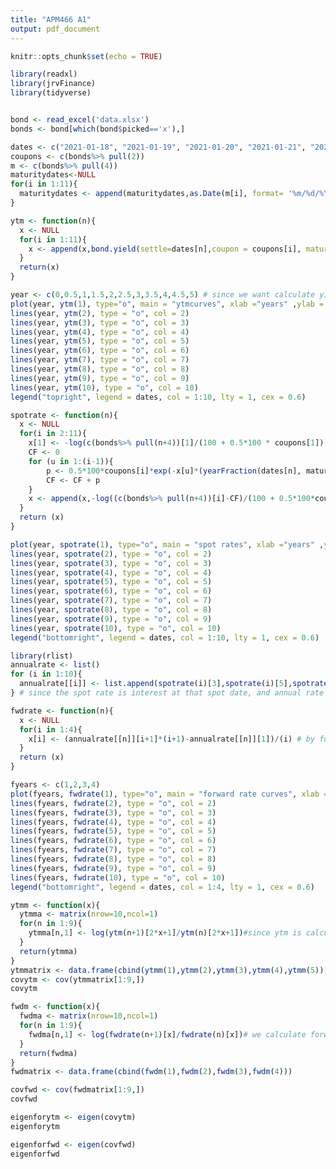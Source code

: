---
title: "APM466 A1"
output: pdf_document
---

```{r setup, include=FALSE}
knitr::opts_chunk$set(echo = TRUE)
```


```{r read data}
library(readxl)
library(jrvFinance)
library(tidyverse)


bond <- read_excel('data.xlsx')
bonds <- bond[which(bond$picked=='x'),]

dates <- c("2021-01-18", "2021-01-19", "2021-01-20", "2021-01-21", "2021-01-22", "2021-01-25", "2021-01-26", "2021-01-27", "2021-01-28", "2021-01-29")
coupons <- c(bonds%>% pull(2))
m <- c(bonds%>% pull(4))
maturitydates<-NULL
for(i in 1:11){
  maturitydates <- append(maturitydates,as.Date(m[i], format= '%m/%d/%Y'))
}

```


```{r 4a calculate the YTM}
ytm <- function(n){
  x <- NULL
  for(i in 1:11){
    x <- append(x,bond.yield(settle=dates[n],coupon = coupons[i], mature=maturitydates[i],price = c(bonds%>% pull(n+4))[i], redemption_value = 100)) # formula to calculate the ytm by jrvfinance
  }
  return(x)
}

year <- c(0,0.5,1,1.5,2,2.5,3,3.5,4,4.5,5) # since we want calculate yield 0-5 years
plot(year, ytm(1), type="o", main = "ytmcurves", xlab ="years" ,ylab = "yield to maturity", col=1)
lines(year, ytm(2), type = "o", col = 2)
lines(year, ytm(3), type = "o", col = 3)
lines(year, ytm(4), type = "o", col = 4)
lines(year, ytm(5), type = "o", col = 5)
lines(year, ytm(6), type = "o", col = 6)
lines(year, ytm(7), type = "o", col = 7)
lines(year, ytm(8), type = "o", col = 8)
lines(year, ytm(9), type = "o", col = 9)
lines(year, ytm(10), type = "o", col = 10)
legend("topright", legend = dates, col = 1:10, lty = 1, cex = 0.6)

```

```{r 4b calculate the spot rate}

spotrate <- function(n){
  x <- NULL
  for(i in 2:11){
    x[1] <- -log(c(bonds%>% pull(n+4))[1]/(100 + 0.5*100 * coupons[1]))/yearFraction(dates[n], maturitydates[1]) #since the first one will not pay cash flows, so just calculated outside of the loop.
    CF <- 0
    for (u in 1:(i-1)){
        p <- 0.5*100*coupons[i]*exp(-x[u]*(yearFraction(dates[n], maturitydates[i])-0.5*(u))) # calculate the cash flow of the bond, since the face value is 100, and I calculate p1 outside of the loop, so the mdates here should - 0.5*time.
        CF <- CF + p
    }
    x <- append(x,-log((c(bonds%>% pull(n+4))[i]-CF)/(100 + 0.5*100*coupons[i]))/yearFraction(dates[n], maturitydates[i])) #price - cash flows, then use the function -log(price/(100+coupon*100))/time to calculate the rate
  }
  return (x)
}

plot(year, spotrate(1), type="o", main = "spot rates", xlab ="years" ,ylab = "rates", col=1)
lines(year, spotrate(2), type = "o", col = 2)
lines(year, spotrate(3), type = "o", col = 3)
lines(year, spotrate(4), type = "o", col = 4)
lines(year, spotrate(5), type = "o", col = 5)
lines(year, spotrate(6), type = "o", col = 6)
lines(year, spotrate(7), type = "o", col = 7)
lines(year, spotrate(8), type = "o", col = 8)
lines(year, spotrate(9), type = "o", col = 9)
lines(year, spotrate(10), type = "o", col = 10)
legend("bottomright", legend = dates, col = 1:10, lty = 1, cex = 0.6)

```


```{r 4c calculate the forward rate}
library(rlist)
annualrate <- list()
for (i in 1:10){
  annualrate[[i]] <- list.append(spotrate(i)[3],spotrate(i)[5],spotrate(i)[7],spotrate(i)[9],spotrate(i)[11]) 
} # since the spot rate is interest at that spot date, and annual rate is just the day in each year, I calculated spot rate simiannualy, so for annual rate I will just get the code from the spot rate

fwdrate <- function(n){
  x <- NULL
  for(i in 1:4){
    x[i] <- (annualrate[[n]][i+1]*(i+1)-annualrate[[n]][1])/(i) # by forward rate formula (R2T2-R1T1)/(T2-T1), since we want calculate for year 1 to 5 each year, we just add 1 in the first i to get R2 and T2.
  }
  return (x)
}

fyears <- c(1,2,3,4)
plot(fyears, fwdrate(1), type="o", main = "forward rate curves", xlab = "years" ,ylab = "rates", col=1)
lines(fyears, fwdrate(2), type = "o", col = 2)
lines(fyears, fwdrate(3), type = "o", col = 3)
lines(fyears, fwdrate(4), type = "o", col = 4)
lines(fyears, fwdrate(5), type = "o", col = 5)
lines(fyears, fwdrate(6), type = "o", col = 6)
lines(fyears, fwdrate(7), type = "o", col = 7)
lines(fyears, fwdrate(8), type = "o", col = 8)
lines(fyears, fwdrate(9), type = "o", col = 9)
lines(fyears, fwdrate(10), type = "o", col = 10)
legend("bottomright", legend = dates, col = 1:4, lty = 1, cex = 0.6)

```

```{r 5 ytm cov matrix}
ytmm <- function(x){
  ytmma <- matrix(nrow=10,ncol=1)
  for(n in 1:9){
    ytmma[n,1] <- log(ytm(n+1)[2*x+1]/ytm(n)[2*x+1])#since ytm is calculated by every half year, and we are asked to calculate year 1 to 5, so we will start at spot 3 and calculate the year after that.
  }
  return(ytmma)
}
ytmmatrix <- data.frame(cbind(ytmm(1),ytmm(2),ytmm(3),ytmm(4),ytmm(5)))
covytm <- cov(ytmmatrix[1:9,])
covytm
```

```{r 5 cov forward rate}
fwdm <- function(x){
  fwdma <- matrix(nrow=10,ncol=1)
  for(n in 1:9){
    fwdma[n,1] <- log(fwdrate(n+1)[x]/fwdrate(n)[x])# we calculate forward rate already year to year, so here just add one by one.
  }
  return(fwdma)
}
fwdmatrix <- data.frame(cbind(fwdm(1),fwdm(2),fwdm(3),fwdm(4)))

covfwd <- cov(fwdmatrix[1:9,])
covfwd
```

```{r 6 eigenvalue and eigenvector}
eigenforytm <- eigen(covytm)
eigenforytm

eigenforfwd <- eigen(covfwd)
eigenforfwd
```


















